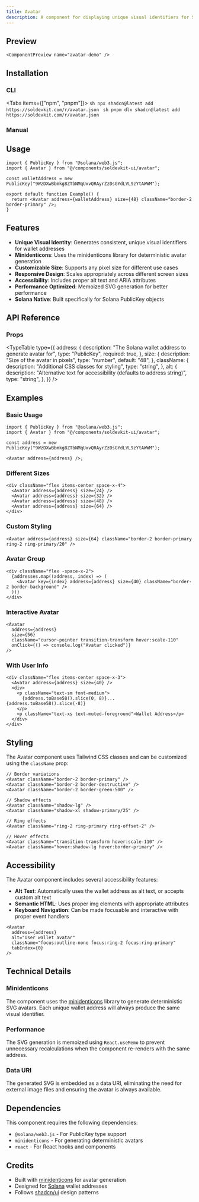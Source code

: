 ```yaml
---
title: Avatar
description: A component for displaying unique visual identifiers for Solana wallet addresses using minidenticons.
---
```


## Preview

    <ComponentPreview name="avatar-demo" />

## Installation

### CLI

<Tabs items={["npm", "pnpm"]}>
  <Tab>```sh npx shadcn@latest add https://soldevkit.com/r/avatar.json ```</Tab>
  <Tab>```sh pnpm dlx shadcn@latest add https://soldevkit.com/r/avatar.json ```</Tab>
</Tabs>

### Manual

<ComponentInstallation name="avatar" />

## Usage

```tsx
import { PublicKey } from "@solana/web3.js";
import { Avatar } from "@/components/soldevkit-ui/avatar";

const walletAddress = new PublicKey("9WzDXwBbmkg8ZTbNMqUxvQRAyrZzDsGYdLVL9zYtAWWM");

export default function Example() {
  return <Avatar address={walletAddress} size={48} className="border-2 border-primary" />;
}
```

## Features

- **Unique Visual Identity**: Generates consistent, unique visual identifiers for wallet addresses
- **Minidenticons**: Uses the minidenticons library for deterministic avatar generation
- **Customizable Size**: Supports any pixel size for different use cases
- **Responsive Design**: Scales appropriately across different screen sizes
- **Accessibility**: Includes proper alt text and ARIA attributes
- **Performance Optimized**: Memoized SVG generation for better performance
- **Solana Native**: Built specifically for Solana PublicKey objects

## API Reference

### Props

<TypeTable
  type={{
    address: {
      description: "The Solana wallet address to generate avatar for",
      type: "PublicKey",
      required: true,
    },
    size: {
      description: "Size of the avatar in pixels",
      type: "number",
      default: "48",
    },
    className: {
      description: "Additional CSS classes for styling",
      type: "string",
    },
    alt: {
      description: "Alternative text for accessibility (defaults to address string)",
      type: "string",
    },
  }}
/>

## Examples

### Basic Usage

```tsx
import { PublicKey } from "@solana/web3.js";
import { Avatar } from "@/components/soldevkit-ui/avatar";

const address = new PublicKey("9WzDXwBbmkg8ZTbNMqUxvQRAyrZzDsGYdLVL9zYtAWWM");

<Avatar address={address} />;
```

### Different Sizes

```tsx
<div className="flex items-center space-x-4">
  <Avatar address={address} size={24} />
  <Avatar address={address} size={32} />
  <Avatar address={address} size={48} />
  <Avatar address={address} size={64} />
</div>
```

### Custom Styling

```tsx
<Avatar address={address} size={64} className="border-2 border-primary ring-2 ring-primary/20" />
```

### Avatar Group

```tsx
<div className="flex -space-x-2">
  {addresses.map((address, index) => (
    <Avatar key={index} address={address} size={40} className="border-2 border-background" />
  ))}
</div>
```

### Interactive Avatar

```tsx
<Avatar
  address={address}
  size={56}
  className="cursor-pointer transition-transform hover:scale-110"
  onClick={() => console.log("Avatar clicked")}
/>
```

### With User Info

```tsx
<div className="flex items-center space-x-3">
  <Avatar address={address} size={40} />
  <div>
    <p className="text-sm font-medium">
      {address.toBase58().slice(0, 8)}...{address.toBase58().slice(-8)}
    </p>
    <p className="text-xs text-muted-foreground">Wallet Address</p>
  </div>
</div>
```

## Styling

The Avatar component uses Tailwind CSS classes and can be customized using the `className` prop:

```tsx
// Border variations
<Avatar className="border-2 border-primary" />
<Avatar className="border-2 border-destructive" />
<Avatar className="border-2 border-green-500" />

// Shadow effects
<Avatar className="shadow-lg" />
<Avatar className="shadow-xl shadow-primary/25" />

// Ring effects
<Avatar className="ring-2 ring-primary ring-offset-2" />

// Hover effects
<Avatar className="transition-transform hover:scale-110" />
<Avatar className="hover:shadow-lg hover:border-primary" />
```

## Accessibility

The Avatar component includes several accessibility features:

- **Alt Text**: Automatically uses the wallet address as alt text, or accepts custom alt text
- **Semantic HTML**: Uses proper img elements with appropriate attributes
- **Keyboard Navigation**: Can be made focusable and interactive with proper event handlers

```tsx
<Avatar
  address={address}
  alt="User wallet avatar"
  className="focus:outline-none focus:ring-2 focus:ring-primary"
  tabIndex={0}
/>
```

## Technical Details

### Minidenticons

The component uses the [minidenticons](https://github.com/laurentpayot/minidenticons) library to generate deterministic SVG avatars. Each unique wallet address will always produce the same visual identifier.

### Performance

The SVG generation is memoized using `React.useMemo` to prevent unnecessary recalculations when the component re-renders with the same address.

### Data URI

The generated SVG is embedded as a data URI, eliminating the need for external image files and ensuring the avatar is always available.

## Dependencies

This component requires the following dependencies:

- `@solana/web3.js` - For PublicKey type support
- `minidenticons` - For generating deterministic avatars
- `react` - For React hooks and components

## Credits

- Built with [minidenticons](https://github.com/laurentpayot/minidenticons) for avatar generation
- Designed for [Solana](https://solana.com) wallet addresses
- Follows [shadcn/ui](https://ui.shadcn.com) design patterns

